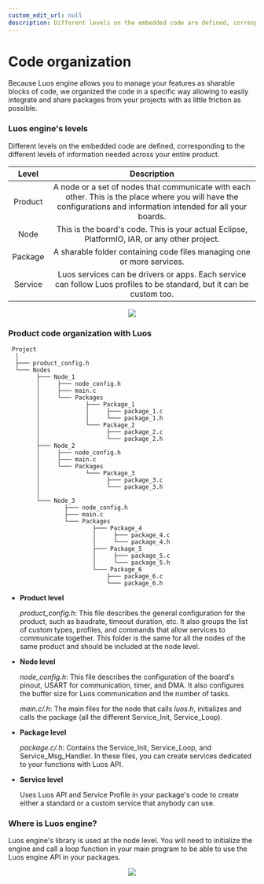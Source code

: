 ```yaml
---
custom_edit_url: null
description: Different levels on the embedded code are defined, corresponding to the different levels of information needed across your entire product.
---
```



# Code organization

Because Luos engine allows you to manage your features as sharable blocks of code, we organized the code in a specific way allowing to easily integrate and share packages from your projects with as little friction as possible.

### Luos engine's levels

Different levels on the embedded code are defined, corresponding to the different levels of information needed across your entire product.

|  Level  |                                                                            Description                                                                            |
| :-----: | :---------------------------------------------------------------------------------------------------------------------------------------------------------------: |
| Product | A node or a set of nodes that communicate with each other. This is the place where you will have the configurations and information intended for all your boards. |
|  Node   |                                   This is the board's code. This is your actual Eclipse, PlatformIO, IAR, or any other project.                                   |
| Package |                                              A sharable folder containing code files managing one or more services.                                               |
| Service |                       Luos services can be drivers or apps. Each service can follow Luos profiles to be standard, but it can be custom too.                       |

<div align="center">
  <Image
    src="/img/architecture.svg"
    darkSrc="/img/architecture-dark.svg"
  ></Image>
</div>

### Product code organization with Luos

```AsciiDoc
 Project
  │
  ├─── product_config.h
  └─── Nodes
        ├─── Node_1
        │     ├─── node_config.h
        │     ├─── main.c
        │     └─── Packages
        │             ├─── Package_1
        │             │     ├─── package_1.c
        │             │     └─── package_1.h
        │             └─── Package_2
        │                   ├─── package_2.c
        │                   └─── package_2.h
        ├─── Node_2
        │     ├─── node_config.h
        │     ├─── main.c
        │     └─── Packages
        │             └─── Package_3
        │                   ├─── package_3.c
        │                   └─── package_3.h
        │
        └─── Node_3
                ├─── node_config.h
                ├─── main.c
                └─── Packages
                        ├─── Package_4
                        │     ├─── package_4.c
                        │     └─── package_4.h
                        ├─── Package_5
                        │     ├─── package_5.c
                        │     └─── package_5.h
                        └─── Package_6
                            ├─── package_6.c
                            └─── package_6.h

```

- **Product level**

  _product_config.h_: This file describes the general configuration for the product, such as baudrate, timeout duration, etc. It also groups the list of custom types, profiles, and commands that allow services to communicate together. This folder is the same for all the nodes of the same product and should be included at the node level.

- **Node level**

  _node_config.h_: This file describes the configuration of the board's pinout, USART for communication, timer, and DMA. It also configures the buffer size for Luos communication and the number of tasks.
  
  _main.c/.h_: The main files for the node that calls _luos.h_, initializes and calls the package (all the different Service_Init, Service_Loop).

- **Package level**

  _package.c/.h_: Contains the Service_Init, Service_Loop, and Service_Msg_Handler. In these files, you can create services dedicated to your functions with Luos API.

- **Service level**

  Uses Luos API and Service Profile in your package's code to create either a standard or a custom service that anybody can use.

### Where is Luos engine?

Luos engine's library is used at the node level. You will need to initialize the engine and call a loop function in your main program to be able to use the Luos engine API in your packages.

<div align="center">
  <Image
    src="/img/luos_mcu_platform.svg"
    darkSrc="/img/luos_mcu_platform-dark.svg"
  />
</div>
